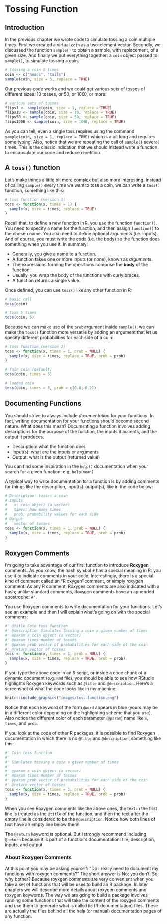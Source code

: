 # Tossing Function {#function}

## Introduction

In the previous chapter we wrote code to simulate tossing a coin multiple times. First we created a virtual `coin` as a two-element vector. Secondly, we discussed the function `sample()` to obtain a sample, with replacement, of a given size. And finally we put everything together: a `coin` object passed to `sample()`, to simulate tossing a coin.

```r
# tossing a coin 5 times
coin <- c("heads", "tails")
sample(coin, size = 5, replace = TRUE)
```

Our previous code works and we could get various sets of tosses of different sizes: 10 tosses, or 50, or 1000, or more:

```r
# various sets of tosses
flips1 <- sample(coin, size = 1, replace = TRUE)
flips10 <- sample(coin, size = 10, replace = TRUE)
flips50 <- sample(coin, size = 50, replace = TRUE)
flips1000 <- sample(coin, size = 1000, replace = TRUE)
```

As you can tell, even a single toss requires using the command `sample(coin, size = 1, replace = TRUE)` which is a bit long and requires some typing. Also, notice that we are repeating the call of `sample()` several times. This is the classic indication that we should instead write a function to encapsulate our code and reduce repetition.


## A `toss()` function

Let's make things a little bit more complex but also more interesting. Instead of calling `sample()` every time we want to toss a coin, we can write a `toss()` function, something like this:

```r
# toss function (version 1)
toss <- function(x, times = 1) {
  sample(x, size = times, replace = TRUE)
}
```

Recall that, to define a new function in R, you use the function `function()`. You need to specify a name for the function, and then assign `function()` to the chosen name. You also need to define optional arguments (i.e. inputs). And of course, you must write the code (i.e. the body) so the function does something when you use it. In summary:

- Generally, you give a name to a function.
- A function takes one or more inputs (or none), known as _arguments_.
- The expressions forming the operations comprise the __body__ of the function.
- Usually, you wrap the body of the functions with curly braces.
- A function returns a single value.

Once defined, you can use `toss()` like any other function in R:

```r
# basic call
toss(coin)

# toss 5 times
toss(coin, 5)
```

Because we can make use of the `prob` argument inside `sample()`, we can make the `toss()` function more versatile by adding an argument that let us specify different probabilities for each side of a coin:

```r
# toss function (version 2)
toss <- function(x, times = 1, prob = NULL) {
  sample(x, size = times, replace = TRUE, prob = prob)
}

# fair coin (default)
toss(coin, times = 5)

# laoded coin
toss(coin, times = 5, prob = c(0.8, 0.2))
```


## Documenting Functions

You should strive to always include _documentation_ for your functions. In fact, writing documentation for your functions should become second nature. What does this mean? Documenting a function involves adding descriptions for the purpose of the function, the inputs it accepts, and the output it produces. 

- Description: what the function does
- Input(s): what are the inputs or arguments
- Output: what is the output (returned value)

You can find some inspiration in the `help()` documentation when your search for a given function: e.g. `help(mean)`

A typical way to write documentation for a function is by adding comments for things like the description, input(s), output(s), like in the code below:

```r
# Description: tosses a coin
# Inputs
#   x: coin object (a vector)
#   times: how many times
#   prob: probability values for each side
# Output
#   vector of tosses
toss <- function(x, times = 1, prob = NULL) {
  sample(x, size = times, replace = TRUE, prob = prob)
}
```


## Roxygen Comments

I'm going to take advantage of our first function to introduce __Roxygen__ comments. As you know, the hash symbol `#` has a special meaning in R: you use it to indicate comments in your code. Interestingly, there is a special kind of comment called an "R oxygen" comment, or simply _roxygen_ comment. As any R comment, Roxygen comments are also indicated with a hash; unlike standard comments, Roxygen comments have an appended apostrophe: `#'`.

You use Roxygen comments to write documentation for your functions. Let's see an example and then I will explain what's going on with the special comments:

```r
#' @title Coin toss function 
#' @description Simulates tossing a coin a given number of times
#' @param x coin object (a vector)
#' @param times number of tosses
#' @param prob vector of probabilities for each side of the coin
#' @return vector of tosses
toss <- function(x, times = 1, prob = NULL) {
  sample(x, size = times, replace = TRUE, prob = prob)
}
```

If you type the above code in an R script, or inside a coce chunk of a dynamic document (e.g. `Rmd` file), you should be able to see how RStudio highlights Roxygen keywords such as `@title` and `@description`. Here's a screenshot of what the code looks like in my machine:

```r
knitr::include_graphics("images/toss-function.png")
```

Notice that each keyword of the form `@word` appears in blue (yours may be in a different color depending on the highlighting scheme that you use). Also notice the different color of each parameter (`@param`) name like `x`, `times`, and `prob`. 

If you look at the code of other R packages, it is possible to find Roxygen documentation in which there is no `@title` and `@description`, something like this:

```r
#' Coin toss function
#'
#' Simulates tossing a coin a given number of times
#'
#' @param x coin object (a vector)
#' @param times number of tosses
#' @param prob vector of probabilities for each side of the coin
#' @return vector of tosses
toss <- function(x, times = 1, prob = NULL) {
  sample(x, size = times, replace = TRUE, prob = prob)
}
```

When you see Roxygen comments like the above ones, the text in the first line is treated as the `@title` of the function, and then the text after the empty line is considered to be the `@description`. Notice how both lines of text have an empty line below them!

The `@return` keyword is optional. But I strongly recommend including `@return` because it is part of a function's documentation: tile, description, inputs, and output.


### About Roxygen Comments

At this point you may be asking yourself: "Do I really need to document my functions with roxygen comments?" The short answer is No; you don't. So why bother? Because royxgen comments are very convenient when you take a set of functions that will be used to build an R package. In later chapters we will describe more details about roxygen comments and roxygen keywords. The way we are going to build a package involves running some functions that will take the content of the roxygen comments and use them to generate what is called `Rd` (R-dcoumentation) files. These are actually the files behind all the help (or manual) documentation pages of any function.

